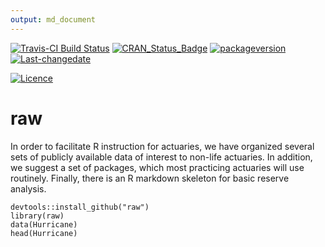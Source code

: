 ```yaml
---
output: md_document
---
```


[![Travis-CI Build Status](https://travis-ci.org/PirateGrunt/raw_package.svg?branch=master)](https://travis-ci.org/PirateGrunt/raw_package)
[![CRAN_Status_Badge](http://www.r-pkg.org/badges/version/raw)](https://cran.r-project.org/package=raw)
[![packageversion](https://img.shields.io/badge/Package%20version-0.1.1-orange.svg?style=flat-square)](commits/master)
[![Last-changedate](https://img.shields.io/badge/last%20change-`r gsub('-', '--', Sys.Date())`-yellowgreen.svg)](/commits/master)

[![Licence](https://img.shields.io/badge/licence-CC0-blue.svg)](http://choosealicense.com/licenses/cc0-1.0/)
 

# raw
 
In order to facilitate R instruction for actuaries, we have organized several sets of publicly available data of interest to non-life actuaries. In addition, we suggest a set of packages, which most practicing actuaries will use routinely. Finally, there is an R markdown skeleton for basic reserve analysis.

```
devtools::install_github("raw")
library(raw)
data(Hurricane)
head(Hurricane)
```